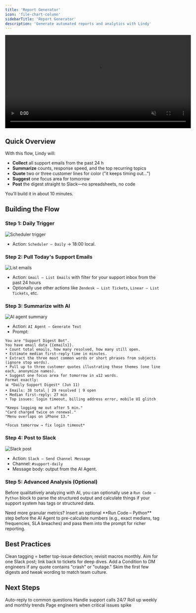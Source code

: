```yaml
---
title: 'Report Generator'
icon: 'file-chart-column'
sidebarTitle: 'Report Generator'
description: 'Generate automated reports and analytics with Lindy'
---
```


<div style={{ display: 'flex', justifyContent: 'center', margin: '2rem 0' }}>
  <div className="video-card">
    <video
      src="https://lindyfiles.nyc3.cdn.digitaloceanspaces.com/triggers.mp4"
      width="600"
      autoPlay
      muted
      loop
      playsInline
      style={{ display: 'block', width: '100%', borderRadius: '16px' }}
    />
  </div>
</div>

## Quick Overview

With this flow, Lindy will:

- **Collect** all support emails from the past 24 h  
- **Summarize** counts, response speed, and the top recurring topics  
- **Quote** two or three customer lines for color ("it keeps timing out…")  
- **Suggest** one focus area for tomorrow  
- **Post** the digest straight to Slack—no spreadsheets, no code

You'll build it in about 10 minutes.

## Building the Flow

### Step 1: Daily Trigger

<Frame>
  <img src="/lindy-brand-assets/placeholder.png" alt="Scheduler trigger" />
</Frame>

- Action: `Scheduler – Daily` → 18:00 local.

### Step 2: Pull Today's Support Emails

<Frame>
  <img src="/lindy-brand-assets/placeholder.png" alt="List emails" />
</Frame>

- Action: `Gmail – List Emails` with filter for your support inbox from the past 24 hours
- Optionally use other actions like `Zendesk – List Tickets`, `Linear – List Tickets`, etc.

### Step 3: Summarize with AI

<Frame>
  <img src="/lindy-brand-assets/placeholder.png" alt="AI agent summary" />
</Frame>

- Action: `AI Agent – Generate Text`  
- Prompt:

```
You are "Support Digest Bot".
You have email data {{emails}}.
• Count total emails, how many resolved, how many still open.
• Estimate median first-reply time in minutes.
• Extract the three most common words or short phrases from subjects (ignore stop words).
• Pull up to three customer quotes illustrating those themes (one line each, anonymize names).
• Suggest one focus area for tomorrow in ≤12 words.
Format exactly:
📊 *Daily Support Digest* (Jun 11)
• Emails: 38 total | 29 resolved | 9 open
• Median first-reply: 27 min
• Top issues: login timeout, billing address error, mobile UI glitch

"Keeps logging me out after 5 min."
"Card charged twice on renewal."
"Menu overlaps on iPhone 13."

*Focus tomorrow → fix login timeout*
```

### Step 4: Post to Slack

<Frame>
  <img src="/lindy-brand-assets/placeholder.png" alt="Slack post" />
</Frame>

- Action: `Slack – Send Channel Message`  
- Channel: `#support-daily`  
- Message body: output from the AI Agent.

### Step 5: Advanced Analysis (Optional)

Before qualitatively analyzing with AI, you can optionally use a `Run Code – Python` block to parse the structured output and calculate things if your support system has tags or structured data.

<Tip>
Need more granular metrics? Insert an optional **Run Code – Python** step before the AI Agent to pre-calculate numbers (e.g., exact medians, tag frequencies, SLA breaches) and pass them into the prompt for richer reporting.
</Tip>

## Best Practices

<AccordionGroup>
  <Accordion title="Tag Consistently">
    Clean tagging = better top-issue detection; revisit macros monthly.
  </Accordion>
  
  <Accordion title="Keep It Brief">
    Aim for one Slack post; link back to tickets for deep dives.
  </Accordion>
  
  <Accordion title="Escalate Urgent Themes">
    Add a Condition to DM engineers if any quote contains "crash" or "outage."
  </Accordion>
  
  <Accordion title="Iterate on Tone">
    Skim the first few digests and tweak wording to match team culture.
  </Accordion>
</AccordionGroup>

## Next Steps

<CardGroup cols={2}>
  <Card title="Smart Support Email" href="/tutorials/smart-support" icon="life-ring">
    Auto-reply to common questions
  </Card>
  <Card title="Inbound Call Bot" href="/tutorials/inbound-calling" icon="phone">
    Handle support calls 24/7
  </Card>
  <Card title="Support Insights" href="/tutorials/support-insights" icon="chart-line">
    Roll up weekly and monthly trends
  </Card>
  <Card title="Escalation Bot" href="/tutorials/escalation-bot" icon="bell">
    Page engineers when critical issues spike
  </Card>
</CardGroup>